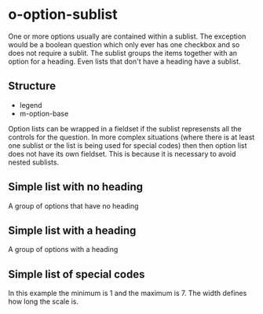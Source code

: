 
<Meta of={SublistStories} title="Organisms/Option" />

# o-option-sublist
One or more options usually are contained within a sublist.  The exception would be a boolean question which only ever has one checkbox and so does not require a sublit.
The sublist groups the items together with an option for a heading. Even lists that don't have a heading have a sublist.

## Structure
- legend
- m-option-base

Option lists can be wrapped in a fieldset if the sublist represensts all the controls for the question.  In more complex situations (where there is at least one sublist or the list is being used for special codes) then then option list does not have its own fieldset.  This is because it is necessary to avoid nested sublists.
## Simple list with no heading 
A group of options that have no heading
<Canvas of={SublistStories.SimpleList} />
<Controls of={SublistStories.SimpleList} />

## Simple list with a heading 
A group of options with a heading
<Canvas of={SublistStories.Sublist} />
<Controls of={SublistStories.Sublist} />

## Simple list of special codes
In this example the minimum is 1 and the maximum is 7.  The width defines how long the scale is.
<Canvas of={SublistStories.Sublist} />
<Controls of={SublistStories.Sublist} />
